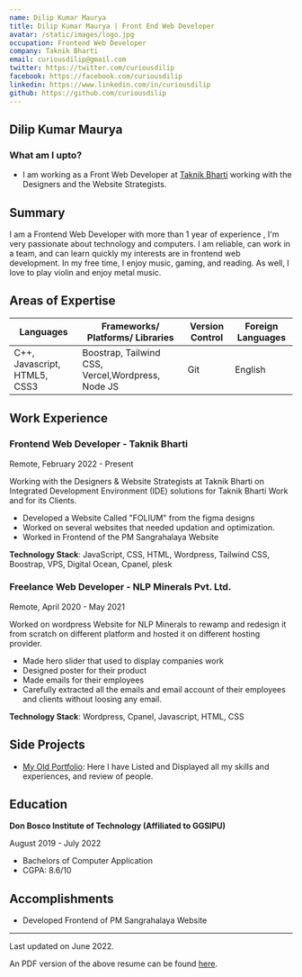 ```yaml
---
name: Dilip Kumar Maurya
title: Dilip Kumar Maurya | Front End Web Developer
avatar: /static/images/logo.jpg
occupation: Frontend Web Developer
company: Taknik Bharti
email: curiousdilip@gmail.com
twitter: https://twitter.com/curiousdilip
facebook: https://facebook.com/curiousdilip
linkedin: https://www.linkedin.com/in/curiousdilip
github: https://github.com/curiousdilip
---
```


## Dilip Kumar Maurya

### What am I upto?

- I am working as a Front Web Developer at [Taknik Bharti](http://www.taknikbharti.com) working with the Designers and the Website Strategists.

## Summary

I am a Frontend Web Developer with more than 1 year of experience , I'm very passionate about technology and computers. I am reliable, can work in a team, and can learn quickly my interests are in frontend web development. In my free time, I enjoy music, gaming, and reading. As well, I love to play violin and enjoy metal music.

## Areas of Expertise

|Languages|Frameworks/ Platforms/ Libraries|Version Control|Foreign Languages|
|--|--|--|--|
| C++, Javascript, HTML5, CSS3 |Boostrap, Tailwind CSS, Vercel,Wordpress, Node JS|Git|English|

## Work Experience

### Frontend Web Developer - Taknik Bharti

Remote, February 2022 - Present

Working with the Designers & Website Strategists at Taknik Bharti on Integrated Development Environment (IDE) solutions for Taknik Bharti Work and for its Clients.

-   Developed a Website Called "FOLIUM" from the figma designs
-   Worked on several websites that needed updation and optimization.
-   Worked in Frontend of the PM Sangrahalaya Website

**Technology Stack**: JavaScript, CSS, HTML, Wordpress, Tailwind CSS, Boostrap, VPS, Digital Ocean, Cpanel, plesk

### Freelance Web Developer - NLP Minerals Pvt. Ltd.

Remote, April 2020 - May 2021

Worked on wordpress Website for NLP Minerals to rewamp and redesign it from scratch on different platform and hosted it on different hosting provider.

- Made hero slider that used to display companies work
- Designed poster for their product
- Made emails for their employees
- Carefully extracted all the emails and email account of their employees and clients without loosing any email.  

**Technology Stack**: Wordpress, Cpanel, Javascript, HTML, CSS

## Side Projects

- [My Old Portfolio](https://github.com/curiousdilip/myCV): Here I have Listed and Displayed all my skills and experiences, and review of people.

## Education

**Don Bosco Institute of Technology (Affiliated to GGSIPU)**

August 2019 - July 2022

-   Bachelors of Computer Application
-   CGPA: 8.6/10

## Accomplishments

-  Developed Frontend of PM Sangrahalaya Website

---

Last updated on June 2022.

An  PDF version of the above resume can be found [here](https://curiousdilip.github.io/resume/).